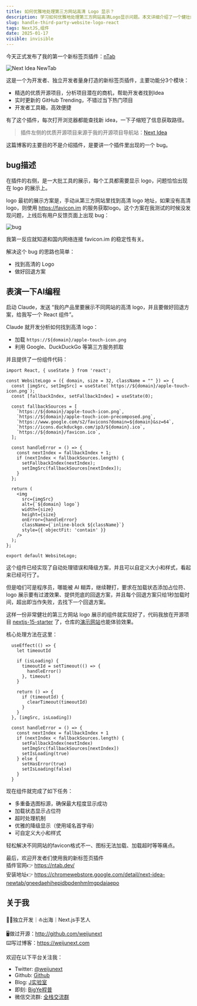 ```yaml
---
title: 如何优雅地处理第三方网站高清 Logo 显示？
description: 学习如何优雅地处理第三方网站高清Logo显示问题。本文详细介绍了一个健壮的React组件实现方案，包括多重备选图标源、加载状态占位符、超时处理机制和优雅的降级显示。通过实际案例展示如何解决favicon格式不一、图标加载失败等常见问题。
slug: handle-third-party-website-logo-react
tags: NextJS,组件
date: 2025-01-17
visible: invisible
---
```


今天正式发布了我的第一个新标签页插件：[nTab](https://ntab.dev/)

![Next Idea NewTab](/assets/064/og.webp)

这是一个为开发者、独立开发者量身打造的新标签页插件，主要功能分3个模块：

- 精选的优质开源项目，分析项目潜在的商机，帮助开发者找到Idea
- 实时更新的 GitHub Trending，不错过当下热门项目
- 开发者工具箱，高效便捷

有了这个插件，每次打开浏览器都能查找新 idea，一下子缩短了信息获取路径。

> 插件左侧的优质开源项目来源于我的开源项目导航站：[Next Idea](https://nextidea.dev/)

这篇博客的主要目的不是介绍插件，是要讲一个插件里出现的一个 bug。

## bug描述

在插件的右侧，是一大批工具的展示，每个工具都需要显示 logo，问题恰恰出现在 logo 的展示上。

logo 最初的展示方案是，手动从第三方网站里找到高清 logo 地址，如果没有高清 logo，则使用 https://favicon.im 的服务获取logo。这个方案在我测试的时候没发现问题，上线后有用户反馈页面上出现 bug：

![bug](/assets/064/bug-2.webp)

我第一反应就知道和国内网络连接 favicon.im 的稳定性有关。

解决这个 bug 的思路也简单：

- 找到高清的 Logo
- 做好回退方案

## 表演一下AI编程

启动 Claude，发送 “我的产品里要展示不同网站的高清 logo，并且要做好回退方案，给我写一个 React 组件”。

Claude 就开发分析如何找到高清 logo：
- 加载 `https://${domain}/apple-touch-icon.png`
- 利用 Google、DuckDuckGo 等第三方服务抓取

并且提供了一份组件代码：

```tsx
import React, { useState } from 'react';

const WebsiteLogo = ({ domain, size = 32, className = "" }) => {
  const [imgSrc, setImgSrc] = useState(`https://${domain}/apple-touch-icon.png`);
  const [fallbackIndex, setFallbackIndex] = useState(0);
  
  const fallbackSources = [
    `https://${domain}/apple-touch-icon.png`,
    `https://${domain}/apple-touch-icon-precomposed.png`,
    `https://www.google.com/s2/favicons?domain=${domain}&sz=64`,
    `https://icons.duckduckgo.com/ip3/${domain}.ico`,
    `https://${domain}/favicon.ico`,
  ];

  const handleError = () => {
    const nextIndex = fallbackIndex + 1;
    if (nextIndex < fallbackSources.length) {
      setFallbackIndex(nextIndex);
      setImgSrc(fallbackSources[nextIndex]);
    }
  };

  return (
    <img 
      src={imgSrc}
      alt={`${domain} logo`}
      width={size}
      height={size}
      onError={handleError}
      className={`inline-block ${className}`}
      style={{ objectFit: 'contain' }}
    />
  );
};

export default WebsiteLogo;
```

这个组件已经实现了自动处理错误和降级方案，并且可以自定义大小和样式，看起来已经可行了。

但是咱们可是程序员，哪能被 AI 糊弄，继续鞭打，要求在加载状态添加占位符、logo 展示要有过渡效果、提供兜底的回退方案，并且每个回退方案只给1秒加载时间，超出即当作失败，去找下一个回退方案。

这样一份非常健壮的第三方网站 logo 展示的组件就实现好了，代码我放在开源项目 [nextjs-15-starter](https://github.com/weijunext/nextjs-15-starter/blob/main/components/WebsiteLogo.tsx) 了，仓库的[演示网站](https://starter.weijunext.com/)也能体验效果。

核心处理方法在这里：

```tsx
  useEffect(() => {
    let timeoutId

    if (isLoading) {
      timeoutId = setTimeout(() => {
        handleError()
      }, timeout)
    }

    return () => {
      if (timeoutId) {
        clearTimeout(timeoutId)
      }
    }
  }, [imgSrc, isLoading])

  const handleError = () => {
    const nextIndex = fallbackIndex + 1
    if (nextIndex < fallbackSources.length) {
      setFallbackIndex(nextIndex)
      setImgSrc(fallbackSources[nextIndex])
      setIsLoading(true)
    } else {
      setHasError(true)
      setIsLoading(false)
    }
  }
```

现在组件就完成了如下任务：
- 多重备选图标源，确保最大程度显示成功
- 加载状态显示占位符
- 超时处理机制
- 优雅的降级显示（使用域名首字母）
- 可自定义大小和样式

轻松解决不同网站的favicon格式不一、图标无法加载、加载超时等等痛点。

<Aside>

最后，欢迎开发者们使用我的新标签页插件  
插件官网👉 https://ntab.dev/  
安装地址👉 https://chromewebstore.google.com/detail/next-idea-newtab/gneedaehihepidbpdenhmlmgpdaiaepo
</Aside>


## 关于我

🧑‍💻独立开发｜⛵️出海｜Next.js手艺人

🖥️做过开源：http://github.com/weijunext  
⌨️写过博客：https://weijunext.com   

欢迎在以下平台关注我：

- Twitter: [@weijunext](https://x.com/weijunext)
- Github: [Github](https://github.com/weijunext)
- Blog: [J实验室](https://weijunext.com/)
- 即刻: [BigYe程普](https://m.okjike.com/users/13EF1128-B51B-4D22-8B95-16BB406529F0)
- 微信交流群: [全栈交流群](/make-a-friend)

